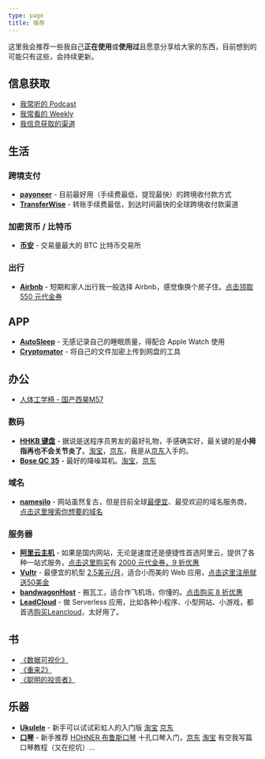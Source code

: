 ```yaml
---
type: page
title: 推荐
---
```


这里我会推荐一些我自己**正在使用**或**使用过**且愿意分享给大家的东西，目前想到的可能只有这些，会持续更新。

## 信息获取

- [我常听的 Podcast](https://wiki.geekplux.com/#/page/podcasts)
- [我常看的 Weekly](https://wiki.geekplux.com/#/page/weekly)
- [我信息获取的渠道](https://geekplux.com/posts/the-ways-to-get-information)

## 生活

### 跨境支付

- [**payoneer**](https://share.payoneer.com/nav/a8La_YFsKX5JLPLAHf5vyF-M3GoDlrKcz1fPNvSgjF2s1E3MtNJ5TWXNZx2OTxmDcapNX5F9dW2yj39ieVryFg2) - 目前最好用（手续费最低，提现最快）的跨境收付款方式
- [**TransferWise**](https://transferwise.com/invite/u/a2b2a1) - 转账手续费最低，到达时间最快的全球跨境收付款渠道

### 加密货币 / 比特币

- [**币安**](https://www.binance.com/cn/markets?ref=13303882) - 交易量最大的 BTC 比特币交易所

### 出行

- [**Airbnb**](https://abnb.me/e/knWLkFTBIY) - 短期和家人出行我一般选择 Airbnb，感觉像换个房子住。[点击领取 550 元代金券](https://abnb.me/e/knWLkFTBIY)

## APP

- [**AutoSleep**](http://autosleep.tantsissa.com/) - 无感记录自己的睡眠质量，得配合 Apple Watch 使用
- [**Cryptomator**](https://cryptomator.org/) - 将自己的文件加密上传到网盘的工具

## 办公

- [人体工学椅 - 国产西昊M57](https://geekplux.com/r/sihoo)

### 数码

- [**HHKB 键盘**](https://union-click.jd.com/jdc?e=&p=AyIGZRtZFgsbBFAYXhUyFQRSGlkSAxEDVx1rUV1KWQorAlBHU0VeBUVNR0ZbSkdETlcNVQtHRVNSUVNLXANBRA1XB14DS10cQQVYD21XHgBWHFoXBRMEURldJVgRBxdmLlFncFodWgZBfk5mLhggEHIeC2UaaxUDEwdTGVkSAxM3ZRtcJUN8DlQbWxABIgZlG18TBBQOUhxbFgMRB2UcWxwyQFoLXw4WCxY3ZStYJTIiB2UYa1dsEQ9UTFtFB0EEVx0IEAIVAl0eUhYEQVNQTlMSAxECVBxrFwMTA1w%3D) - 据说是送程序员男友的最好礼物，手感确实好，最关键的是**小拇指再也不会关节炎了**。[淘宝](https://s.click.taobao.com/t?e=m%3D2%26s%3D7yRERICmtjkcQipKwQzePOeEDrYVVa64K7Vc7tFgwiHjf2vlNIV67qQAbbAePQ3Bz%2BnB8CFd%2BwK0bnOE5sI2FAkyzYGF1AB59vQTjUDOvGTNUi1AqCkIPApBt3MVsjLwbNt%2BQ9Mb0tem2vAytx9kdDOXnAFC%2BfW8EX3t0K47nrX9Umq014SDk7ICKXNVhWYiK9e1j7Yt%2FytlkCPFIG9U0UGUbMXT2es0xiXvDf8DaRs%3D&scm=null&pvid=null&app_pvid=59590_11.186.139.159_454_1564449932470&ptl=floorId:17741;app_pvid:59590_11.186.139.159_454_1564449932470&union_lens=lensId:0b01fa92_0e2e_16c40785a58_46b7)，[京东](https://union-click.jd.com/jdc?e=&p=AyIGZRtZFgsbBFAYXhUyFQRSGlkSAxEDVx1rUV1KWQorAlBHU0VeBUVNR0ZbSkdETlcNVQtHRVNSUVNLXANBRA1XB14DS10cQQVYD21XHgBWHFoXBRMEURldJVgRBxdmLlFncFodWgZBfk5mLhggEHIeC2UaaxUDEwdTGVkSAxM3ZRtcJUN8DlQbWxABIgZlG18TBBQOUhxbFgMRB2UcWxwyQFoLXw4WCxY3ZStYJTIiB2UYa1dsEQ9UTFtFB0EEVx0IEAIVAl0eUhYEQVNQTlMSAxECVBxrFwMTA1w%3D)，我是从[京东](https://union-click.jd.com/jdc?e=&p=AyIGZRtZFgsbBFAYXhUyFQRSGlkSAxEDVx1rUV1KWQorAlBHU0VeBUVNR0ZbSkdETlcNVQtHRVNSUVNLXANBRA1XB14DS10cQQVYD21XHgBWHFoXBRMEURldJVgRBxdmLlFncFodWgZBfk5mLhggEHIeC2UaaxUDEwdTGVkSAxM3ZRtcJUN8DlQbWxABIgZlG18TBBQOUhxbFgMRB2UcWxwyQFoLXw4WCxY3ZStYJTIiB2UYa1dsEQ9UTFtFB0EEVx0IEAIVAl0eUhYEQVNQTlMSAxECVBxrFwMTA1w%3D)入手的。
- [**Bose QC 35**](https://union-click.jd.com/jdc?e=&p=AyIGZRprEQMXAF0eWyVGTV8LRGtMR1dGFxBFC1pXUwkEBwpZRxgHRQcLREJEAQUcTVZUGAVJHk1cTQkTSxhBekcLURpeEgoXB2V9XXVUG300Szl0SlB0XBMsU2IVYC1rVxkyEzdVGloVBBAFUhpaJTISAGVNNRUDEwZUGloXABI3VCtbEQUXAlEaWxYKEwNTK1wVCyJVCEUfQAEbA2UraxYyIjdVK1glQHwHBhpbRQcTA1UcXhQHFAAFSFlHARMOVBoLEQoTAAYSWyUAEwZREg%3D%3D) - 最好的降噪耳机。[淘宝](https://s.click.taobao.com/t?e=m%3D2%26s%3DudfcvY9EQnocQipKwQzePOeEDrYVVa64K7Vc7tFgwiHjf2vlNIV67oYleg0aD04ywg1qdhPjl1S0bnOE5sI2FAkyzYGF1AB59vQTjUDOvGTNUi1AqCkIPApBt3MVsjLwbNt%2BQ9Mb0tem2vAytx9kdDOyg68fIckGIX7IZv33HL%2F9Umq014SDkwvzM5HMQuXQc4knwjZYwXwTSassqam1p3EqY%2Bakgpmw&scm=null&pvid=null&app_pvid=59590_11.1.235.48_49073_1564450170668&ptl=floorId:17741;app_pvid:59590_11.1.235.48_49073_1564450170668&union_lens=lensId:0b01f27f_0f6c_16c407c90d8_3967)，[京东](https://union-click.jd.com/jdc?e=&p=AyIGZRprEQMXAF0eWyVGTV8LRGtMR1dGFxBFC1pXUwkEBwpZRxgHRQcLREJEAQUcTVZUGAVJHk1cTQkTSxhBekcLURpeEgoXB2V9XXVUG300Szl0SlB0XBMsU2IVYC1rVxkyEzdVGloVBBAFUhpaJTISAGVNNRUDEwZUGloXABI3VCtbEQUXAlEaWxYKEwNTK1wVCyJVCEUfQAEbA2UraxYyIjdVK1glQHwHBhpbRQcTA1UcXhQHFAAFSFlHARMOVBoLEQoTAAYSWyUAEwZREg%3D%3D)

### 域名

- [**namesilo**](https://www.namesilo.com/register.php?rid=e02d464ug) - 网站虽然复古，但是目前全球[最便宜](https://www.namesilo.com/pricing.php?rid=e02d464ug)、最受欢迎的域名服务商，[点击这里搜索你想要的域名](https://www.namesilo.com/register.php?rid=e02d464ug)

### 服务器

- [**阿里云主机**](https://promotion.aliyun.com/ntms/yunparter/invite.html?userCode=0kjj3rzr) - 如果是国内网站，无论是速度还是便捷性首选阿里云，提供了各种一站式服务，[点击这里购买](https://promotion.aliyun.com/ntms/yunparter/invite.html?userCode=0kjj3rzr)有 [2000 元代金券，9 折优惠](https://promotion.aliyun.com/ntms/yunparter/invite.html?userCode=0kjj3rzr)
- [**Vultr**](https://www.vultr.com/?ref=6893221) - 最便宜的机型 [2.5美元/月](https://www.vultr.com/?ref=6893221)，适合小而美的 Web 应用，[点击这里](https://www.vultr.com/?ref=8211236-4F)[注册就送50美金](https://www.vultr.com/?ref=8211236-4F)
- [**bandwagonHost**](https://bandwagonhost.com/aff.php?aff=22480l) - 搬瓦工，适合作飞机场，你懂的。[点击购买 8 折优惠](https://bandwagonhost.com/aff.php?aff=22480)
- [**LeadCloud**](https://leancloud.cn/?source=F7JNMKGX) - 做 Serverless 应用，比如各种小程序、小型网站、小游戏，都首选[购买Leancloud](https://leancloud.cn/?source=F7JNMKGX)，太好用了。

## 书

- [《数据可视化》](https://union-click.jd.com/jdc?e=&p=AyIGZRtTEgAWBVYYXBMyFQVTHF0VBhAPUxJrUV1KWQorAlBHU0VeBUVNR0ZbSkdETlcNVQtHRVNSUVNLXANBRA1XB14DS10cQQVYD21XHgBXHVwTAhYFXR1SJQBxRDxkAgtRd1MdRBNLcUhTAFpBbnIeC2UaaxUDEwdTGVkSAxM3ZRtcJUN8AFMYXxwDIgZlG18TChIGXRhaEgoUAGUcWxwyQFoLXw4WCxY3ZStYJTIiB2UYa1dsEgNQGFsQVhRTVh1aEAAUUl0TDBIKFwECElgQARNUVhlrFwMTA1w%3D)
- [《重来2》](https://union-click.jd.com/jdc?e=&p=AyIGZRtTEQQRAVwdWRcyFQNUGFwSARMFVhprUV1KWQorAlBHU0VeBUVNR0ZbSkdETlcNVQtHRVNSUVNLXANBRA1XB14DS10cQQVYD21XHgBRGlgSBREGVxhaJUBbDjBkCAsKck5PRwBpakRyB0wiXHIeC2UaaxUDEwdTGVkSAxM3ZRtcJUN8AFYSWRQLIgZlG18cARMFXRtdFwASAmUcWxwyQFoLXw4WCxY3ZStYJTIiB2UYa1dsQg5RHFoVVkUHAh5SEFETBFxLUx1QEFcHEl0RVUAAUBlrFwMTA1w%3D)
- [《聪明的投资者》](https://union-click.jd.com/jdc?e=&p=AyIGZRtSFQASAVIfXxIyFQJREl0cBBIGVRtrUV1KWQorAlBHU0VeBUVNR0ZbSkdETlcNVQtHRVNSUVNLXANBRA1XB14DS10cQQVYD21XHgBQH1ITCxQHVBtbJQNhYEtuXnJnd0cvQTpgW1l6LkwwElQeC2UaaxUDEwdTGVkSAxM3ZRtcJUN8B1QaXxMLEwRlGmsVBhsEVB5eFgsUAV0eaxICGzcHRgVRVxEOUStrJQEiN2UbaxYyUGlUSwwWAxMBBRMLRQAXBgYYCxAKEVdQSV5GBBEHBxkOFzIQBlQfUg%3D%3D0)

## 乐器

- [**Ukulele**](https://union-click.jd.com/jdc?e=&p=AyIGZRtZEwsaB1AaWxQyEgFWHlgWBRIBVxhrUV1KWQorAlBHU0VeBUVNR0ZbSkdETlcNVQtHRVNSUVNLXANBRA1XB14DS10cQQVYD21XHgdTGF4WARUHUxlYJQZ6ADVuJHJZcXMJaCFMZ05TC1MEQkQeC2UaaxUDEwdTGVkSAxM3ZRtcJUN8AFIfUxUyEzdVH1wXChADXR9cEAsUN1IbUiVQT1kRTlgcBiI3ZRhrJTISN1YrGXsCRQJVTFkcVRFSVkxeE1VGDgUaU0ALEQVWTAhGCxUAUitZFAMWDg%3D%3D) - 新手可以试试彩虹人的入门版 [淘宝](https://s.click.taobao.com/t?e=m%3D2%26s%3DgDkKxu66I2QcQipKwQzePOeEDrYVVa64K7Vc7tFgwiHjf2vlNIV67u6o2nOS1A%2BqNq%2BDna%2F8eQe0bnOE5sI2FJREl1ZWnSlVEBbV4GElPUCCqM57Udyji%2B4w2n5zbsGHBjJN14kefaszvnDZd7DRspzzi4oISwnIQqIUdq74UJPGDF1NzTQoPw%3D%3D&pvid=12_114.95.111.232_612_1564405321397) [京东](https://union-click.jd.com/jdc?e=&p=AyIGZRtZEwsaB1AaWxQyEgFWHlgWBRIBVxhrUV1KWQorAlBHU0VeBUVNR0ZbSkdETlcNVQtHRVNSUVNLXANBRA1XB14DS10cQQVYD21XHgdTGF4WARUHUxlYJQZ6ADVuJHJZcXMJaCFMZ05TC1MEQkQeC2UaaxUDEwdTGVkSAxM3ZRtcJUN8AFIfUxUyEzdVH1wXChADXR9cEAsUN1IbUiVQT1kRTlgcBiI3ZRhrJTISN1YrGXsCRQJVTFkcVRFSVkxeE1VGDgUaU0ALEQVWTAhGCxUAUitZFAMWDg%3D%3D)
- [**口琴**](https://union-click.jd.com/jdc?e=&p=AyIGZRtSFgQVAlQTUhEyFw9dG1wTBRQHURJrUV1KWQorAlBHU0VeBUVNR0ZbSkdETlcNVQtHRVNSUVNLXANBRA1XB14DS10cQQVYD21XHgJdE1sSBBUBVR9SJXsIQlJiJlxid3AJQR0WeEtVCUQ8HUQeC2UaaxUDEwdTGVkSAxM3ZRtcJUN8B1QbXxwHFwNlGmsVBhUCUBpeEAsbBlccaxICGzcHRgVRVxEOUStrJQEiN2UbaxYyUGkGHl0dBxFUXUgOQgEXU1ESCBQLEgdUEw4TUUEBAB5TFzIQBlQfUg%3D%3D) - 新手推荐 [HOHNER 布鲁斯口琴](https://s.click.taobao.com/t?e=m%3D2%26s%3Dwt4NSOYyHJIcQipKwQzePOeEDrYVVa64LKpWJ%2Bin0XLjf2vlNIV67mtGEzl0JIUnByy0g7RzMQe0bnOE5sI2FJREl1ZWnSlVEBbV4GElPUCCqM57UdyjiyqhM6spQCDbbNt%2BQ9Mb0tem2vAytx9kdEe4hP1V04HGOemaFM5tHHZ4CTHdso7N%2BygWkHBFDC0KO11W6mxekTsIv0wsbEmLog%3D%3D&scm=null&pvid=null&app_pvid=59590_11.8.75.83_472_1564405623897&ptl=floorId:17741;app_pvid:59590_11.8.75.83_472_1564405623897&union_lens=lensId:0b085f3c_0efa_16c3dd6e0e4_6cde) 十孔口琴入门，[京东](https://union-click.jd.com/jdc?e=&p=AyIGZRtSFgQVAlQTUhEyFw9dG1wTBRQHURJrUV1KWQorAlBHU0VeBUVNR0ZbSkdETlcNVQtHRVNSUVNLXANBRA1XB14DS10cQQVYD21XHgJdE1sSBBUBVR9SJXsIQlJiJlxid3AJQR0WeEtVCUQ8HUQeC2UaaxUDEwdTGVkSAxM3ZRtcJUN8B1QbXxwHFwNlGmsVBhUCUBpeEAsbBlccaxICGzcHRgVRVxEOUStrJQEiN2UbaxYyUGkGHl0dBxFUXUgOQgEXU1ESCBQLEgdUEw4TUUEBAB5TFzIQBlQfUg%3D%3D) [淘宝](https://s.click.taobao.com/t?e=m%3D2%26s%3Dwt4NSOYyHJIcQipKwQzePOeEDrYVVa64LKpWJ%2Bin0XLjf2vlNIV67mtGEzl0JIUnByy0g7RzMQe0bnOE5sI2FJREl1ZWnSlVEBbV4GElPUCCqM57UdyjiyqhM6spQCDbbNt%2BQ9Mb0tem2vAytx9kdEe4hP1V04HGOemaFM5tHHZ4CTHdso7N%2BygWkHBFDC0KO11W6mxekTsIv0wsbEmLog%3D%3D&scm=null&pvid=null&app_pvid=59590_11.8.75.83_472_1564405623897&ptl=floorId:17741;app_pvid:59590_11.8.75.83_472_1564405623897&union_lens=lensId:0b085f3c_0efa_16c3dd6e0e4_6cde) 有空我写篇口琴教程（又在挖坑）...